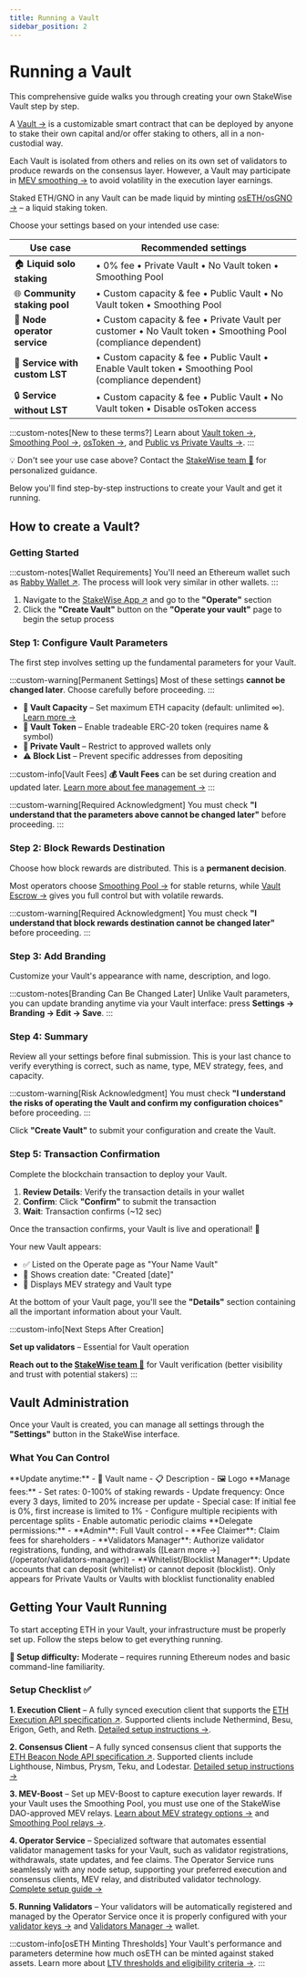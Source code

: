 ```yaml
---
title: Running a Vault
sidebar_position: 2
---
```



# Running a Vault

This comprehensive guide walks you through creating your own StakeWise Vault step by step.

A [Vault →](/docs/protocol-concepts/Vaults) is a customizable smart contract that can be deployed by anyone to stake their own capital and/or offer staking to others, all in a non-custodial way.

Each Vault is isolated from others and relies on its own set of validators to produce rewards on the consensus layer. However, a Vault may participate in [MEV smoothing →](/docs/protocol-concepts/Vaults/#mev-strategy) to avoid volatility in the execution layer earnings.

Staked ETH/GNO in any Vault can be made liquid by minting [osETH/osGNO →](/docs/protocol-concepts/osToken) – a liquid staking token.

Choose your settings based on your intended use case:

| Use case | Recommended settings |
|----------|---------------------|
| 🏠 **Liquid solo staking** | • 0% fee • Private Vault • No Vault token • Smoothing Pool |
| 🌐 **Community staking pool** | • Custom capacity & fee • Public Vault • No Vault token • Smoothing Pool |
| 🏢 **Node operator service** | • Custom capacity & fee • Private Vault per customer • No Vault token • Smoothing Pool (compliance dependent) |
| 💎 **Service with custom LST** | • Custom capacity & fee • Public Vault • Enable Vault token • Smoothing Pool (compliance dependent) |
| 🔒 **Service without LST** | • Custom capacity & fee • Public Vault • No Vault token • Disable osToken access |

:::custom-notes[New to these terms?]
Learn about [Vault token →](/docs/protocol-concepts/Vaults#erc-20-vaults--for-custom-utility--liquidity-ecosystem), [Smoothing Pool →](/docs/protocol-concepts/Vaults#smoothing-pool--pooled-rewards), [osToken →](/docs/protocol-concepts/osToken), and [Public vs Private Vaults →](/docs/protocol-concepts/Vaults#vault-type).
:::

💡 Don't see your use case above? Contact the [StakeWise team 📧](mailto:info@stakewise.io) for personalized guidance.

Below you'll find step-by-step instructions to create your Vault and get it running.

## How to create a Vault?

### Getting Started

:::custom-notes[Wallet Requirements]
You'll need an Ethereum wallet such as [Rabby Wallet ↗](https://rabby.io/).
The process will look very similar in other wallets.
:::

1. Navigate to the [StakeWise App ↗](https://app.stakewise.io) and go to the **"Operate"** section
2. Click the **"Create Vault"** button on the **"Operate your vault"** page to begin the setup process

### Step 1: Configure Vault Parameters

The first step involves setting up the fundamental parameters for your Vault.

:::custom-warning[Permanent Settings]
Most of these settings **cannot be changed later**. Choose carefully before proceeding.
:::

- **📐 Vault Capacity** – Set maximum ETH capacity (default: unlimited ∞). [Learn more →](/docs/protocol-concepts/Vaults#capacity)
- **💎 Vault Token** – Enable tradeable ERC-20 token (requires name & symbol)
- **🔑 Private Vault** – Restrict to approved wallets only
- **⚠️ Block List** – Prevent specific addresses from depositing

:::custom-info[Vault Fees]
**💰 Vault Fees** can be set during creation and updated later. [Learn more about fee management →](/docs/protocol-concepts/Fees#vault-fees)
:::

:::custom-warning[Required Acknowledgment]
You must check **"I understand that the parameters above cannot be changed later"** before proceeding.
:::

### Step 2: Block Rewards Destination

Choose how block rewards are distributed. This is a **permanent decision**.

Most operators choose [Smoothing Pool →](/docs/protocol-concepts/Vaults#smoothing-pool--pooled-rewards) for stable returns, while [Vault Escrow →](/docs/protocol-concepts/Vaults#own-escrow--own-rewards) gives you full control but with volatile rewards.

:::custom-warning[Required Acknowledgment]
You must check **"I understand that block rewards destination cannot be changed later"** before proceeding.
:::

### Step 3: Add Branding

Customize your Vault's appearance with name, description, and logo.

:::custom-notes[Branding Can Be Changed Later]
Unlike Vault parameters, you can update branding anytime via your Vault interface: press **Settings → Branding → Edit → Save**.
:::

### Step 4: Summary

Review all your settings before final submission. This is your last chance to verify everything is correct, such as name, type, MEV strategy, fees, and capacity.

:::custom-warning[Risk Acknowledgment]
You must check **"I understand the risks of operating the Vault and confirm my configuration choices"** before proceeding.
:::

Click **"Create Vault"** to submit your configuration and create the Vault.

### Step 5: Transaction Confirmation

Complete the blockchain transaction to deploy your Vault.

1. **Review Details**: Verify the transaction details in your wallet
2. **Confirm**: Click **"Confirm"** to submit the transaction
3. **Wait**: Transaction confirms (~12 sec)

Once the transaction confirms, your Vault is live and operational! 🎉

Your new Vault appears:
- ✅ Listed on the Operate page as "Your Name Vault"
- 📅 Shows creation date: "Created [date]"
- 🔧 Displays MEV strategy and Vault type

At the bottom of your Vault page, you'll see the **"Details"** section containing all the important information about your Vault.

:::custom-info[Next Steps After Creation]

**Set up validators** – Essential for Vault operation

**Reach out to the [StakeWise team 📧](mailto:info@stakewise.io)** for Vault verification (better visibility and trust with potential stakers)
:::

## Vault Administration

Once your Vault is created, you can manage all settings through the **"Settings"** button in the StakeWise interface.

### What You Can Control

<Tabs groupId="vault-settings">
  <TabItem value="branding" label="🎨 Branding" default>
    **Update anytime:**
    - 📝 Vault name
    - 📋 Description
    - 🖼️ Logo
  </TabItem>
  <TabItem value="fees" label="💰 Fees">
    **Manage fees:**
    - Set rates: 0-100% of staking rewards
    - Update frequency: Once every 3 days, limited to 20% increase per update
    - Special case: If initial fee is 0%, first increase is limited to 1%
    - Configure multiple recipients with percentage splits
    - Enable automatic periodic claims
  </TabItem>
  <TabItem value="roles" label="👥 Roles">
    **Delegate permissions:**
    - **Admin**: Full Vault control
    - **Fee Claimer**: Claim fees for shareholders
    - **Validators Manager**: Authorize validator registrations, funding, and withdrawals ([Learn more →](/operator/validators-manager))
    - **Whitelist/Blocklist Manager**: Update accounts that can deposit (whitelist) or cannot deposit (blocklist). Only appears for Private Vaults or Vaults with blocklist functionality enabled
  </TabItem>
</Tabs>

## Getting Your Vault Running

To start accepting ETH in your Vault, your infrastructure must be properly set up.
Follow the steps below to get everything running.

**🚀 Setup difficulty:** Moderate – requires running Ethereum nodes and basic command-line familiarity.

### Setup Checklist ✅

**1. Execution Client** – A fully synced execution client that supports the [ETH Execution API specification ↗](https://ethereum.github.io/execution-apis/api-documentation/).
Supported clients include Nethermind, Besu, Erigon, Geth, and Reth.
[Detailed setup instructions →](/operator/prerequisites#execution-client).

**2. Consensus Client** – A fully synced consensus client that supports the [ETH Beacon Node API specification ↗](https://ethereum.github.io/beacon-APIs/#/).
Supported clients include Lighthouse, Nimbus, Prysm, Teku, and Lodestar.
[Detailed setup instructions →](/operator/prerequisites#consensus-client)

**3. MEV-Boost** – Set up MEV-Boost to capture execution layer rewards. If your Vault uses the Smoothing Pool, you must use one of the StakeWise DAO-approved MEV relays.
[Learn about MEV strategy options →](/docs/protocol-concepts/Vaults#mev-strategy) and [Smoothing Pool relays →](/operator/smoothing-pool-relays).

**4. Operator Service** – Specialized software that automates essential validator management tasks for your Vault, such as validator registrations, withdrawals, state updates, and fee claims.
The Operator Service runs seamlessly with any node setup, supporting your preferred execution and consensus clients, MEV relay, and distributed validator technology. [Complete setup guide →](/operator/intro)

**5. Running Validators** – Your validators will be automatically registered and managed by the Operator Service once it is properly configured with your [validator keys →](/operator/validator-keys) and [Validators Manager →](/operator/validators-manager) wallet.

:::custom-info[osETH Minting Thresholds]
Your Vault's performance and parameters determine how much osETH can be minted against staked assets. Learn more about [LTV thresholds and eligibility criteria →](/docs/protocol-concepts/osToken#ltv-threshold-settings).
:::
